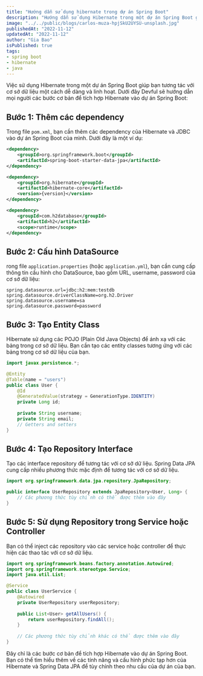 ```yaml
---
title: "Hướng dẫn sử dụng hibernate trong dự án Spring Boot"
description: "Hướng dẫn sử dụng Hibernate trong một dự án Spring Boot giúp bạn tương tác với cơ sở dữ liệu một cách dễ dàng và linh hoạt. Dưới đây Devful sẽ hướng dẫn mọi người các bước cơ bản để tích hợp Hibernate vào dự án Spring Boot."
image: "../../public/blogs/carlos-muza-hpjSkU2UYSU-unsplash.jpg"
publishedAt: "2022-11-12"
updatedAt: "2022-11-12"
author: "Gia Bao"
isPublished: true
tags:
- spring boot
- hibernate
- java
---
```


Việc sử dụng Hibernate trong một dự án Spring Boot giúp bạn tương tác với cơ sở dữ liệu một cách dễ dàng và linh hoạt. Dưới đây Devful sẽ hướng dẫn mọi người các bước cơ bản để tích hợp Hibernate vào dự án Spring Boot:

## Bước 1: Thêm các dependency

Trong file `pom.xml`, bạn cần thêm các dependency của Hibernate và JDBC vào dự án Spring Boot của mình. Dưới đây là một ví dụ:

```xml
<dependency>
    <groupId>org.springframework.boot</groupId>
    <artifactId>spring-boot-starter-data-jpa</artifactId>
</dependency>

<dependency>
    <groupId>org.hibernate</groupId>
    <artifactId>hibernate-core</artifactId>
    <version>{version}</version>
</dependency>

<dependency>
    <groupId>com.h2database</groupId>
    <artifactId>h2</artifactId>
    <scope>runtime</scope>
</dependency>
```

## Bước 2: Cấu hình DataSource

rong file `application.properties` (hoặc `application.yml`), bạn cần cung cấp thông tin cấu hình cho DataSource, bao gồm URL, username, password của cơ sở dữ liệu:

```properties
spring.datasource.url=jdbc:h2:mem:testdb
spring.datasource.driverClassName=org.h2.Driver
spring.datasource.username=sa
spring.datasource.password=password
```

## Bước 3: Tạo Entity Class

Hibernate sử dụng các POJO (Plain Old Java Objects) để ánh xạ với các bảng trong cơ sở dữ liệu. Bạn cần tạo các entity classes tương ứng với các bảng trong cơ sở dữ liệu của bạn.

```java
import javax.persistence.*;

@Entity
@Table(name = "users")
public class User {
    @Id
    @GeneratedValue(strategy = GenerationType.IDENTITY)
    private Long id;
    
    private String username;
    private String email;
    // Getters and setters
}
```

## Bước 4: Tạo Repository Interface

Tạo các interface repository để tương tác với cơ sở dữ liệu. Spring Data JPA cung cấp nhiều phương thức mặc định để tương tác với cơ sở dữ liệu.

```java
import org.springframework.data.jpa.repository.JpaRepository;

public interface UserRepository extends JpaRepository<User, Long> {
    // Các phương thức tùy chỉnh có thể được thêm vào đây
}
```

## Bước 5: Sử dụng Repository trong Service hoặc Controller

Bạn có thể inject các repository vào các service hoặc controller để thực hiện các thao tác với cơ sở dữ liệu.

```java
import org.springframework.beans.factory.annotation.Autowired;
import org.springframework.stereotype.Service;
import java.util.List;

@Service
public class UserService {
    @Autowired
    private UserRepository userRepository;
    
    public List<User> getAllUsers() {
        return userRepository.findAll();
    }
    
    // Các phương thức tùy chỉnh khác có thể được thêm vào đây
}
```

Đây chỉ là các bước cơ bản để tích hợp Hibernate vào dự án Spring Boot. Bạn có thể tìm hiểu thêm về các tính năng và cấu hình phức tạp hơn của Hibernate và Spring Data JPA để tùy chỉnh theo nhu cầu của dự án của bạn.

